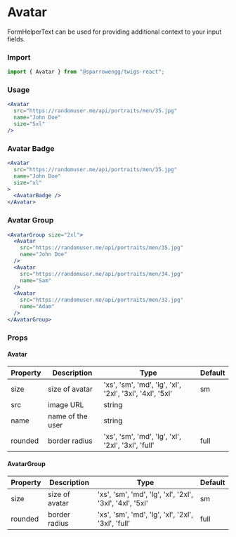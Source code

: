 # Avatar

FormHelperText can be used for providing additional context to your input fields. 

### Import

```jsx
import { Avatar } from "@sparrowengg/twigs-react";
```


### Usage 
```jsx live
<Avatar
  src="https://randomuser.me/api/portraits/men/35.jpg"
  name="John Doe"
  size="5xl"
/>
```

### Avatar Badge
```jsx live
<Avatar
  src="https://randomuser.me/api/portraits/men/35.jpg"
  name="John Doe"
  size="xl"
>
  <AvatarBadge />
</Avatar>
```

### Avatar Group
```jsx live
<AvatarGroup size="2xl">
  <Avatar
    src="https://randomuser.me/api/portraits/men/35.jpg"
    name="John Doe"
  />
  <Avatar
    src="https://randomuser.me/api/portraits/men/34.jpg"
    name="Sam"
  />
  <Avatar
    src="https://randomuser.me/api/portraits/men/32.jpg"
    name="Adam"
  />
</AvatarGroup>
```

### Props

#### Avatar
| Property       | Description                                | Type                    | Default |
|----------------|--------------------------------------------|-------------------------|---------|
| size           | size of avatar                       | 'xs', 'sm', 'md', 'lg', 'xl', '2xl', '3xl', '4xl', '5xl'                   | sm      |
| src           | image URL                       | string                  |       |
| name           | name of the user                       | string                  |       |
| rounded           | border radius                       | 'xs', 'sm', 'md', 'lg', 'xl', '2xl', '3xl', 'full'                  | full      |


#### AvatarGroup
| Property       | Description                                | Type                    | Default |
|----------------|--------------------------------------------|-------------------------|---------|
| size           | size of avatar                       | 'xs', 'sm', 'md', 'lg', 'xl', '2xl', '3xl', '4xl', '5xl'                   | sm      |
| rounded           | border radius                       | 'xs', 'sm', 'md', 'lg', 'xl', '2xl', '3xl', 'full'                  | full      |
